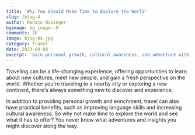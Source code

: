 ```yaml
---
title: 'Why You Should Make Time to Explore the World'
slug: /blog-4
author: Renato Nabinger
bgimage: bg_image--9
comments: 16
image: blog-04.jpg
category: Travel
date: 2023-04-08
excerpt: 'Gain personal growth, cultural awareness, and adventure with the transformative power of travel.'
---
```


Traveling can be a life-changing experience, offering opportunities to learn about new cultures, meet new people, and gain a fresh perspective on the world. Whether you're traveling to a nearby city or exploring a new continent, there's always something new to discover and experience.

In addition to providing personal growth and enrichment, travel can also have practical benefits, such as improving language skills and increasing cultural awareness. So why not make time to explore the world and see what it has to offer? You never know what adventures and insights you might discover along the way.
